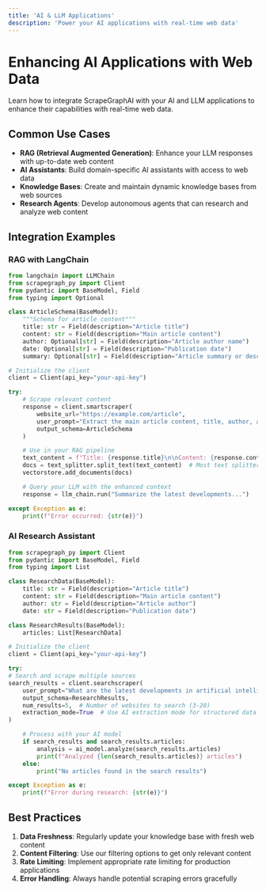 ```yaml
---
title: 'AI & LLM Applications'
description: 'Power your AI applications with real-time web data'
---
```


# Enhancing AI Applications with Web Data

Learn how to integrate ScrapeGraphAI with your AI and LLM applications to enhance their capabilities with real-time web data.

## Common Use Cases

- **RAG (Retrieval Augmented Generation)**: Enhance your LLM responses with up-to-date web content
- **AI Assistants**: Build domain-specific AI assistants with access to web data
- **Knowledge Bases**: Create and maintain dynamic knowledge bases from web sources
- **Research Agents**: Develop autonomous agents that can research and analyze web content

## Integration Examples

### RAG with LangChain

```python
from langchain import LLMChain
from scrapegraph_py import Client
from pydantic import BaseModel, Field
from typing import Optional

class ArticleSchema(BaseModel):
    """Schema for article content"""
    title: str = Field(description="Article title")
    content: str = Field(description="Main article content")
    author: Optional[str] = Field(description="Article author name")
    date: Optional[str] = Field(description="Publication date")
    summary: Optional[str] = Field(description="Article summary or description")

# Initialize the client
client = Client(api_key="your-api-key")

try:
    # Scrape relevant content
    response = client.smartscraper(
        website_url="https://example.com/article",
        user_prompt="Extract the main article content, title, author, and publication date",
        output_schema=ArticleSchema
    )

    # Use in your RAG pipeline
    text_content = f"Title: {response.title}\n\nContent: {response.content}"
    docs = text_splitter.split_text(text_content)  # Most text splitters expect string input
    vectorstore.add_documents(docs)

    # Query your LLM with the enhanced context
    response = llm_chain.run("Summarize the latest developments...")

except Exception as e:
    print(f"Error occurred: {str(e)}")
```

### AI Research Assistant

```python
from scrapegraph_py import Client
from pydantic import BaseModel, Field
from typing import List

class ResearchData(BaseModel):
    title: str = Field(description="Article title")
    content: str = Field(description="Main article content")
    author: str = Field(description="Article author")
    date: str = Field(description="Publication date")

class ResearchResults(BaseModel):
    articles: List[ResearchData]

# Initialize the client
client = Client(api_key="your-api-key")

try:
# Search and scrape multiple sources
search_results = client.searchscraper(
    user_prompt="What are the latest developments in artificial intelligence?",
    output_schema=ResearchResults,
    num_results=5,  # Number of websites to search (3-20)
    extraction_mode=True  # Use AI extraction mode for structured data
)

    # Process with your AI model
    if search_results and search_results.articles:
        analysis = ai_model.analyze(search_results.articles)
        print(f"Analyzed {len(search_results.articles)} articles")
    else:
        print("No articles found in the search results")

except Exception as e:
    print(f"Error during research: {str(e)}")
```

## Best Practices

1. **Data Freshness**: Regularly update your knowledge base with fresh web content
2. **Content Filtering**: Use our filtering options to get only relevant content
3. **Rate Limiting**: Implement appropriate rate limiting for production applications
4. **Error Handling**: Always handle potential scraping errors gracefully
